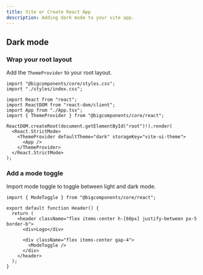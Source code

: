 ```yaml
---
title: Vite or Create React App
description: Adding dark mode to your vite app.
---
```


## Dark mode

<Steps>

### Wrap your root layout

Add the `ThemeProvider` to your root layout.

```tsx {7,11-13} title="src/main.tsx"
import "@bigcomponents/core/styles.css";
import "./styles/index.css";

import React from "react";
import ReactDOM from "react-dom/client";
import App from "./App.tsx";
import { ThemeProvider } from "@bigcomponents/core/react";

ReactDOM.createRoot(document.getElementById("root")!).render(
  <React.StrictMode>
    <ThemeProvider defaultTheme="dark" storageKey="vite-ui-theme">
      <App />
    </ThemeProvider>
  </React.StrictMode>
);
```

### Add a mode toggle

Import mode toggle to toggle between light and dark mode.

```tsx {1,9} title="src/components/header.tsx"
import { ModeToggle } from "@bigcomponents/core/react";

export default function Header() {
  return (
    <header className="flex items-center h-[60px] justify-between px-5 border-b">
      <div>Logo</div>

      <div className="flex items-center gap-4">
        <ModeToggle />
      </div>
    </header>
  );
}
```

</Steps>
